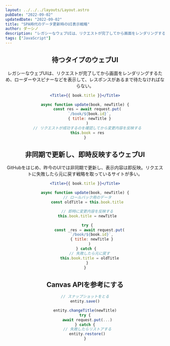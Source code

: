 ```yaml
---
layout: ../../../layouts/Layout.astro
pubDate: "2022-09-02"
updatedDate: "2022-09-02"
title: "SPA時代のデータ更新時のUI表示戦略"
author: ダーシノ
description: "レガシーなウェブUIは、リクエストが完了してから画面をレンダリングするため、ローダーやスピナーなどを表示して、レスポンスがあるまで待たなければならない。GitHubをはじめ、昨今のUIでは非同期で更新し、表示内容は即反映。リクエストに失敗したら元に戻す戦略を取っているサイトが多い。"
tags: ["JavaScript"]
---
```



<Header {...frontmatter} />

## 待つタイプのウェブUI

レガシーなウェブUIは、リクエストが完了してから画面をレンダリングするため、ローダーやスピナーなどを表示して、レスポンスがあるまで待たなければならない。

```jsx
<Title>{{ book.title }}</Title>

async function update(book, newTitle) {
  const res = await request.put(
    `/book/${book.id}`,
    { title: newTitle }
  )
  // リクエストが成功するのを確認してから変更内容を反映する
  this.book = res
}
```

## 非同期で更新し、即時反映するウェブUI

GitHubをはじめ、昨今のUIでは非同期で更新し、表示内容は即反映。リクエストに失敗したら元に戻す戦略を取っているサイトが多い。

```jsx
<Title>{{ book.title }}</Title>

async function update(book, newTitle) {
  // ロールバック用のデータ
  const oldTitle = this.book.title

  // 即時に変更内容を反映する
  this.book.title = newTitle

  try {
    const _res = await request.put(
      `/book/${book.id}`,
      { title: newTitle }
    )
  } catch { 
    // 失敗したら元に戻す
    this.book.title = oldTitle
  }
}
```

## Canvas APIを参考にする

```js
// スナップショットをとる
entity.save()

entity.changeTitle(newTitle)
try {
  await request.put(...)
} catch {
  // 失敗したらリストアする
  entity.restore()
}
```
